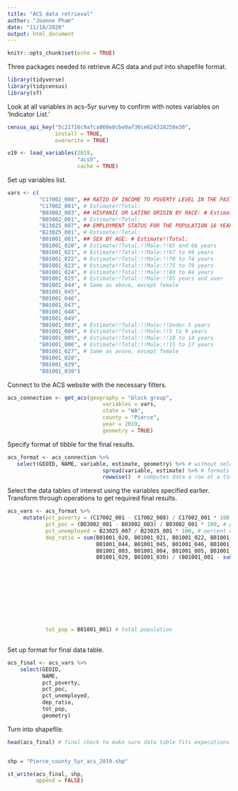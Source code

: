 ---
title: "ACS data retrieval"
author: "Joanne Pham"
date: "11/18/2020"
output: html_document
---

```{r setup, include=FALSE}
knitr::opts_chunk$set(echo = TRUE)
```

Three packages needed to retrieve ACS data and put into shapefile format. 
```{r}
library(tidyverse)
library(tidycensus)
library(sf)
```

Look at all variables in acs-5yr survey to confirm with notes variables on 'Indicator List.' 
```{r}
census_api_key("5c21716c9afca860e0cbe0af36ce624318258e30",
               install = TRUE,
               overwrite = TRUE)

v19 <- load_variables(2019,
                      "acs5",
                      cache = TRUE)
```

Set up variables list.  
```{r}
vars <- c(
          "C17002_008", ## RATIO OF INCOME TO POVERTY LEVEL IN THE PAST 12 MONTHS: #               Estimate!!Total:!!2.00 and over
          "C17002_001", # Estimate!!Total:
          "B03002_003", ## HISPANIC OR LATINO ORIGIN BY RACE: # Estimate!!Total:!!Hispanic or Latino:!!White alone
          "B03002_001", # Estimate!!Total:
          "B23025_007", ## EMPLOYMENT STATUS FOR THE POPULATION 16 YEARS AND OLDER: # Estimate!!Total:!!Not in labor force
          "B23025_001", # Estimate!!Total:
          "B01001_001", ## SEX BY AGE: # Estimate!!Total:
          "B01001_020", # Estimate!!Total:!!Male:!!65 and 66 years
          "B01001_021", # Estimate!!Total:!!Male:!!67 to 69 years
          "B01001_022", # Estimate!!Total:!!Male:!!70 to 74 years
          "B01001_023", # Estimate!!Total:!!Male:!!75 to 79 years
          "B01001_024", # Estimate!!Total:!!Male:!!80 to 84 years
          "B01001_025", # Estimate!!Total:!!Male:!!85 years and over
          "B01001_044", # Same as above, except female
          "B01001_045",
          "B01001_046",
          "B01001_047",
          "B01001_048",
          "B01001_049",
          "B01001_003", # Estimate!!Total:!!Male:!!Under 5 years
          "B01001_004", # Estimate!!Total:!!Male:!!5 to 9 years
          "B01001_005", # Estimate!!Total:!!Male:!!10 to 14 years
          "B01001_006", # Estimate!!Total:!!Male:!!15 to 17 years
          "B01001_027", # Same as avove, except female
          "B01001_028",
          "B01001_029",
          "B01001_030")
```


Connect to the ACS website with the necessary filters.
```{r} 
acs_connection <- get_acs(geography = "block group", 
                              variables = vars, 
                              state = "WA",
                              county = "Pierce",
                              year = 2019,
                              geometry = TRUE)
```

Specify format of tibble for the final results.
```{r}
acs_format <- acs_connection %>% 
   select(GEOID, NAME, variable, estimate, geometry) %>% # without selection, it will include measure of error
                              spread(variable, estimate) %>% # formats a pair of key:value columns into a set of tidy columns 
                              rowwise()  # computes data a row at a time
```

Select the data tables of interest using the variables specified earlier. Transform through operations to get required final results.
```{r}
acs_vars <- acs_format %>% 
     mutate(pct_poverty = (C17002_001 - C17002_008) / C17002_001 * 100, # percent of population with ratio of income to poverty level in the past 2 months below 2.00
            pct_poc = (B03002_001 - B03002_003) / B03002_001 * 100, # percent of population with race other than white
            pct_unemployed = B23025_007 / B23025_001 * 100, # percent of population not in employment 16 years and older
            dep_ratio = sum(B01001_020, B01001_021, B01001_022, B01001_023, B01001_024, B01001_025, # age-population ratio of the population above 65 and under 18 years older to the working-age population
                            B01001_044, B01001_045, B01001_046, B01001_047, B01001_048, B01001_049,
                            B01001_003, B01001_004, B01001_005, B01001_006, B01001_027, B01001_028,
                            B01001_029, B01001_030) / (B01001_001 - sum(B01001_020, B01001_021,
                                                                        B01001_022, B01001_023,
                                                                        B01001_024, B01001_025,
                                                                        B01001_044, B01001_045,
                                                                        B01001_046, B01001_047,
                                                                        B01001_048, B01001_049,
                                                                        B01001_003, B01001_004,
                                                                        B01001_005, B01001_006,
                                                                        B01001_027, B01001_028,
                                                                        B01001_029, B01001_030)) * 100,

            tot_pop = B01001_001) # total population
    
```

Set up format for final data table. 
```{r}
acs_final <- acs_vars %>% 
    select(GEOID,
           NAME,
           pct_poverty,
           pct_poc,
           pct_unemployed,
           dep_ratio,
           tot_pop,
           geometry)
```

Turn into shapefile. 
```{r}
head(acs_final) # final check to make sure data table fits expecations


shp = "Pierce_county_5yr_acs_2019.shp"

st_write(acs_final, shp,
         append = FALSE)

```


